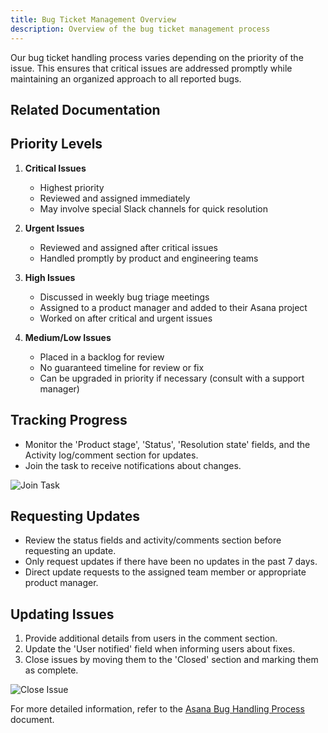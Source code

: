 ```yaml
---
title: Bug Ticket Management Overview
description: Overview of the bug ticket management process
---
```



Our bug ticket handling process varies depending on the priority of the issue. This ensures that critical issues are addressed promptly while maintaining an organized approach to all reported bugs.

## Related Documentation

<LinkCard title="Asana Guide" href="/tools/asana/" description="Learn how we use Asana for task and project management." />
<LinkCard title="Intercom Guide" href="/tools/intercom/" description="Understand how to manage conversations in Intercom." />
<LinkCard title="Slack Guide" href="/tools/slack/" description="Communicate effectively using Slack." />

## Priority Levels

1. **Critical Issues**
   - Highest priority
   - Reviewed and assigned immediately
   - May involve special Slack channels for quick resolution

2. **Urgent Issues**
   - Reviewed and assigned after critical issues
   - Handled promptly by product and engineering teams

3. **High Issues**
   - Discussed in weekly bug triage meetings
   - Assigned to a product manager and added to their Asana project
   - Worked on after critical and urgent issues

4. **Medium/Low Issues**
   - Placed in a backlog for review
   - No guaranteed timeline for review or fix
   - Can be upgraded in priority if necessary (consult with a support manager)

## Tracking Progress

- Monitor the 'Product stage', 'Status', 'Resolution state' fields, and the Activity log/comment section for updates.
- Join the task to receive notifications about changes.

![Join Task](../../../../../public/bug2.png)

## Requesting Updates

- Review the status fields and activity/comments section before requesting an update.
- Only request updates if there have been no updates in the past 7 days.
- Direct update requests to the assigned team member or appropriate product manager.

## Updating Issues

1. Provide additional details from users in the comment section.
2. Update the 'User notified' field when informing users about fixes.
3. Close issues by moving them to the 'Closed' section and marking them as complete.

![Close Issue](../../../../../public/bug3.png)

For more detailed information, refer to the [Asana Bug Handling Process](Asana%20bug%20handling%20process%20a2c55843366a4aa98617c36269501e2c.md) document.

<LinkCard title="Back to Overview" href="/sop/bug-ticket-management/overview/" description="Return to the Bug Ticket Management Overview." />

